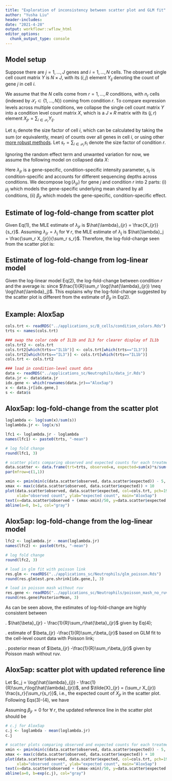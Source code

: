 ```yaml
---
title: "Exploration of inconsistency between scatter plot and GLM fit"
author: "Yusha Liu"
header-includes:
date: "2021-4-28"
output: workflowr::wflow_html
editor_options:
  chunk_output_type: console
---
```



## Model setup
Suppose there are $j=1, \dots, J$ genes and $i=1, \dots, N$ cells. The observed single cell count matrix $Y$ is $N \times J$, with its $(i, j)$ element $Y_{ij}$ denoting the count of gene $j$ in cell $i$.  

We assume that the $N$ cells come from $r=1, \dots, R$ conditions, with $n_r$ cells (indexed by $\mathcal{S}_r \subset \{1, \dots, N\}$) coming from condition $r$. To compare expression levels across multiple conditions, we collapse the single cell count matrix $Y$ into a condition level count matrix $X$, which is a $J \times R$ matrix with its $(j, r)$ element $X_{jr} = \sum_{i \in \mathcal{S}_r} Y_{ij}$.  

Let $s_i$ denote the size factor of cell $i$, which can be calculated by taking the sum (or equivalently, mean) of counts over all genes in cell $i$, or using other [more robust methods](https://genomebiology.biomedcentral.com/articles/10.1186/s13059-016-0947-7).  Let $s_r = \sum_{i \in \mathcal{S}_r} s_i$ denote the size factor of condition $r$. 

Ignoring the random effect term and unwanted variation for now, we assume the following model on collapsed data $X$:
\begin{align}
(1). \quad\quad & X_{jr} \; \sim Pois (s_r \lambda_{jr}), \\
(2). \quad\quad & \log \left(\lambda_{jr} \right) \; = \tilde{\beta}_{jr} = \mu_j + \beta_{jr}. \\
\end{align}

Here $\lambda_{jr}$ is a gene-specific, condition-specific intensity parameter, $s_r$ is condition-specific and accounts for different sequencing depths across conditions. We decompose $\log(\lambda_{jr})$ for gene $j$ and condition $r$ into 2 parts:  (i) $\mu_j$ which models the gene-specific underlying mean shared by all conditions, (ii) $\beta_{jr}$ which models the gene-specific, condition-specific effect.


## Estimate of log-fold-change from scatter plot
Given Eq(1), the MLE estimate of $\lambda_{jr}$ is $\hat{\lambda}_{jr} = \frac{X_{jr}}{s_r}$. Assuming $\lambda_{jr} = \lambda_j$ for $\forall \; r$, the MLE estimate of $\lambda_j$ is $\hat{\lambda}_j = \frac{\sum_r X_{jr}}{\sum_r s_r}$. Therefore, the log-fold-change seen from the scatter plot is:
\begin{align}
(3). \quad\quad \log(\frac{\hat{\lambda}_{jr}}{\hat{\lambda}_j}) = \log(\frac{X_{jr}/s_r}{\sum_r X_{jr}/ \sum_r s_r}) = \log(\frac{X_{jr}}{(\sum_r X_{jr}) \frac{s_r}{\sum_r{s_r}}}) = \log(\frac{\text{observed}}{\text{expected}}).
\end{align}


## Estimate of log-fold-change from log-linear model
Given the log-linear model Eq(2), the log-fold-change between condition $r$ and the average is:
\begin{align}
(4). \quad\quad \hat{\beta}_{jr} - \frac{1}{R}\sum_r\hat{\beta}_{jr} = \hat{\tilde{\beta}}_{jr} - \frac{1}{R}\sum_r \hat{\tilde{\beta}}_{jr} = \log(\hat{\lambda}_{jr}) - \frac{1}{R}\sum_r \log(\hat{\lambda}_{jr}) \neq \log(\hat{\lambda}_{jr}) - \log(\hat{\lambda}_j),
\end{align}
since $\frac{1}{R}\sum_r \log(\hat{\lambda}_{jr}) \neq \log(\hat{\lambda}_j)$. This explains why the log-fold-change suggested by the scatter plot is different from the estimate of $\beta_{jr}$ in Eq(2).


## Example: Alox5ap
```r
cols.trt <- readRDS("../applications_sc/B_cells/condition_colors.Rds")
trts <- names(cols.trt)

### swap the color code of IL1b and IL3 for clearer display of IL1b
cols.trt2 <- cols.trt
cols.trt2[which(trts=="IL1b")] <- cols.trt[which(trts=="IL3")]
cols.trt2[which(trts=="IL3")] <- cols.trt[which(trts=="IL1b")]
cols.trt <- cols.trt2

### load in condition-level count data
data <- readRDS("../applications_sc/Neutrophils/data_jr.Rds")
data.jr <- data$data.jr
idx.gene <- which(rownames(data.jr)=="Alox5ap")
x <- data.jr[idx.gene,]
s <- data$s

```


## Alox5ap: log-fold-change from the scatter plot
```r
loglambda <- log(sum(x)/sum(s))
loglambda.jr <- log(x/s)

lfc1 <- loglambda.jr - loglambda
names(lfc1) <- paste0(trts, "-mean")

# log fold change
round(lfc1, 3)

# scatter plots comparing observed and expected counts for each treatment
data.scatter <- data.frame(trt=trts, observed=x, expected=sum(x)*s/sum(s))
par(mfrow=c(1,1))

xmin <- pmin(min(c(data.scatter$observed, data.scatter$expected)) - 5, 0)
xmax <- max(c(data.scatter$observed, data.scatter$expected)) + 10
plot(data.scatter$observed, data.scatter$expected, col=cols.trt, pch=19, xlim=c(xmin, xmax), ylim=c(xmin, xmax),  
     xlab="observed count", ylab="expected count", main="Alox5ap")
text(x=data.scatter$observed + (xmax-xmin)/50, y=data.scatter$expected + (xmax-xmin)/50, labels=trts, col=cols.trt, cex=0.6)
abline(a=0, b=1, col="gray")

```


## Alox5ap: log-fold-change from the log-linear model
```r
lfc2 <- loglambda.jr - mean(loglambda.jr)
names(lfc2) <- paste0(trts, "-mean")

# log fold change
round(lfc2, 3)

# load in glm fit with poisson link
res.glm <- readRDS("../applications_sc/Neutrophils/glm_poisson.Rds")
round(res.glm$est.pre.shrink[idx.gene,], 3)

# load in poisson mash without ruv
res.gene <- readRDS("../applications_sc/Neutrophils/poisson_mash_no_ruv/Alox5ap.Rds")
round(res.gene$PosteriorMean, 3)

```

As can be seen above, the estimates of log-fold-change are highly consistent between

\noindent 1. $\hat{\beta}_{jr} - \frac{1}{R}\sum_r\hat{\beta}_{jr}$ given by Eq(4);

\noindent 2. estimate of $\beta_{jr} -\frac{1}{R}\sum_r\beta_{jr}$ based on GLM fit to the cell-level count data with Poisson link; 

\noindent 3. posterior mean of $\beta_{jr} -\frac{1}{R}\sum_r\beta_{jr}$ given by Poisson mash without ruv.


## Alox5ap: scatter plot with updated reference line
Let $c_j = \log(\hat{\lambda}_{j}) - \frac{1}{R}\sum_r\log(\hat{\lambda}_{jr})$, and $\tilde{X}_{jr} = (\sum_r X_{jr}) \frac{s_r}{\sum_r{s_r}}$, i.e., the expected count of $X_{jr}$ in the scatter plot. Following Eqs(3)-(4), we have
\begin{align}
(5). \quad\quad \log(\frac{\tilde{X}_{jr}}{X_{jr}}) = \log(\hat{\lambda}_j) - \log(\hat{\lambda}_{jr}) = c_j + \frac{1}{R}\sum_r\log(\hat{\lambda}_{jr}) - \log(\hat{\lambda}_{jr}) = c_j - \hat{\beta}_{jr}. \\
\end{align}

Assuming $\beta_{jr}=0$ for $\forall \; r$, the updated reference line in the scatter plot should be 
\begin{align}
(6). \quad\quad Y = X\exp(c_j).\\
\end{align}

```r
# c.j for Alox5ap
c.j <- loglambda - mean(loglambda.jr)
c.j

# scatter plots comparing observed and expected counts for each treatment
xmin <- pmin(min(c(data.scatter$observed, data.scatter$expected)) - 5, 0)
xmax <- max(c(data.scatter$observed, data.scatter$expected)) + 10
plot(data.scatter$observed, data.scatter$expected, col=cols.trt, pch=19, xlim=c(xmin, xmax), ylim=exp(c.j)*c(xmin, xmax),  
     xlab="observed count", ylab="expected count", main="Alox5ap")
text(x=data.scatter$observed + (xmax-xmin)/50, y=data.scatter$expected + (xmax-xmin)/50, labels=trts, col=cols.trt, cex=0.6)
abline(a=0, b=exp(c.j), col="gray")

```
